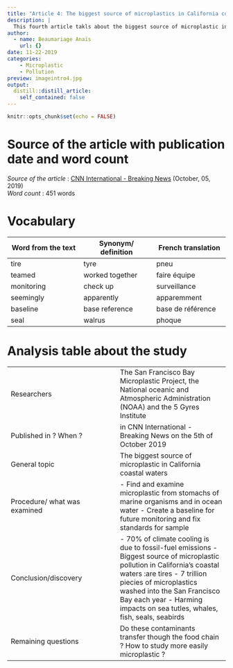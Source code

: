 ```yaml
---
title: "Article 4: The biggest source of microplastics in California coastal waters? Car tires"
description: |
  This fourth article takls about the biggest source of microplastic in California, these effects on animals, the definition of a microplastic and the difficulty to study this subject
author:
  - name: Beaumariage Anaïs
    url: {}
date: 11-22-2019
categories: 
    - Microplastic
    - Pollution
preview: imageintro4.jpg
output:
  distill::distill_article:
    self_contained: false
---
```


```r
knitr::opts_chunk$set(echo = FALSE)
```

# Source of the article with publication date and word count

*Source of the article* : [CNN International - Breaking News](https://edition.cnn.com/2019/10/04/us/microplastic-pollution-car-tire-trnd/index.html?fbclid=IwAR38s82VO5BYFmTatyM7Dq2kttBQRjxidJZw6pX3q3ac5lRA2iFQdBilMu8) (October, 05, 2019)  
*Word count* : 451 words  

# Vocabulary  
| Word from the text    | Synonym/ definition    | French translation    |
| --- | --- | --- |
| tire     | tyre   | pneu    |
| teamed    | worked together    | faire équipe    |
| monitoring    | check up    | surveillance    |
| seemingly    | apparently    | apparemment    |
| baseline    | base reference    | base de référence    |
| seal    | walrus    | phoque    |


# Analysis table about the study
|     |     |
| --- | --- |
|  Researchers   | The San Francisco Bay Microplastic Project, the National oceanic and Atmospheric Administration (NOAA) and the 5 Gyres Institute |
| Published in ? When ?    | in CNN International - Breaking News on the 5th of October 2019    |
| General topic    | The biggest source of microplastic in California coastal waters    |
| Procedure/ what was examined    |  -  Find and examine microplastic from stomachs of marine organisms and in ocean water  - Create a baseline for future monitoring and fix standards for sample |
| Conclusion/discovery    | - 70% of climate cooling is due to fossil-fuel emissions  - Biggest source of microplastic pollution in California's coastal waters :are tires  - 7 trillion piecies of microplastics washed into the San Francisco Bay each year  - Harming impacts on sea tutles, whales, fish, seals, seabirds |
| Remaining questions    | Do these contaminants transfer though the food chain ? How to study more easily microplastic ?    |


